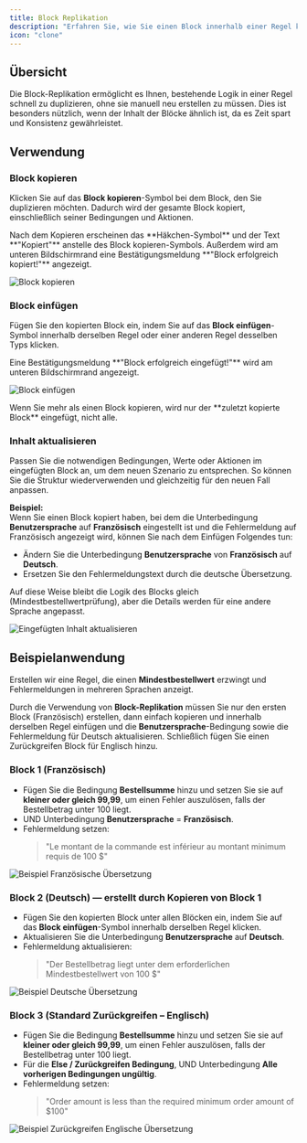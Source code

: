 ```yaml
---
title: Block Replikation
description: "Erfahren Sie, wie Sie einen Block innerhalb einer Regel kopieren, einfügen und wiederverwenden können."
icon: "clone"
---
```


## Übersicht
Die Block-Replikation ermöglicht es Ihnen, bestehende Logik in einer Regel schnell zu duplizieren, ohne sie manuell neu erstellen zu müssen. Dies ist besonders nützlich, wenn der Inhalt der Blöcke ähnlich ist, da es Zeit spart und Konsistenz gewährleistet.

## Verwendung
### Block kopieren

Klicken Sie auf das **Block kopieren**-Symbol bei dem Block, den Sie duplizieren möchten. Dadurch wird der gesamte Block kopiert, einschließlich seiner Bedingungen und Aktionen.

<Note>
Nach dem Kopieren erscheinen das **Häkchen-Symbol** und der Text **"Kopiert"** anstelle des Block kopieren-Symbols. Außerdem wird am unteren Bildschirmrand eine Bestätigungsmeldung **"Block erfolgreich kopiert!"** angezeigt.
</Note>

<img
  src="/images/advanced/block-replication/copy-block.webp"
  alt="Block kopieren"
/>

### Block einfügen
Fügen Sie den kopierten Block ein, indem Sie auf das **Block einfügen**-Symbol innerhalb derselben Regel oder einer anderen Regel desselben Typs klicken.

<Note>
Eine Bestätigungsmeldung **"Block erfolgreich eingefügt!"** wird am unteren Bildschirmrand angezeigt.
</Note>

<img
  src="/images/advanced/block-replication/paste-block.webp"
  alt="Block einfügen"
/>

<Warning>
Wenn Sie mehr als einen Block kopieren, wird nur der **zuletzt kopierte Block** eingefügt, nicht alle.
</Warning>

### Inhalt aktualisieren
Passen Sie die notwendigen Bedingungen, Werte oder Aktionen im eingefügten Block an, um dem neuen Szenario zu entsprechen. So können Sie die Struktur wiederverwenden und gleichzeitig für den neuen Fall anpassen.

**Beispiel:**  
Wenn Sie einen Block kopiert haben, bei dem die Unterbedingung **Benutzersprache** auf **Französisch** eingestellt ist und die Fehlermeldung auf Französisch angezeigt wird, können Sie nach dem Einfügen Folgendes tun:  
- Ändern Sie die Unterbedingung **Benutzersprache** von **Französisch** auf **Deutsch**.  
- Ersetzen Sie den Fehlermeldungstext durch die deutsche Übersetzung.  

Auf diese Weise bleibt die Logik des Blocks gleich (Mindestbestellwertprüfung), aber die Details werden für eine andere Sprache angepasst.

<img
  src="/images/advanced/block-replication/update-pasted-content.webp"
  alt="Eingefügten Inhalt aktualisieren"
/>

## Beispielanwendung

Erstellen wir eine Regel, die einen **Mindestbestellwert** erzwingt und Fehlermeldungen in mehreren Sprachen anzeigt.  

Durch die Verwendung von **Block-Replikation** müssen Sie nur den ersten Block (Französisch) erstellen, dann einfach kopieren und innerhalb derselben Regel einfügen und die **Benutzersprache**-Bedingung sowie die Fehlermeldung für Deutsch aktualisieren. Schließlich fügen Sie einen Zurückgreifen Block für Englisch hinzu.  

### Block 1 (Französisch)
- Fügen Sie die Bedingung **Bestellsumme** hinzu und setzen Sie sie auf **kleiner oder gleich 99,99**, um einen Fehler auszulösen, falls der Bestellbetrag unter 100 liegt.  
- UND Unterbedingung **Benutzersprache** = **Französisch**.  
- Fehlermeldung setzen:  
  > "Le montant de la commande est inférieur au montant minimum requis de 100 $"

<img
  src="/images/advanced/translations/example-french-translation.webp"
  alt="Beispiel Französische Übersetzung"
/>

### Block 2 (Deutsch) — erstellt durch Kopieren von Block 1
- Fügen Sie den kopierten Block unter allen Blöcken ein, indem Sie auf das **Block einfügen**-Symbol innerhalb derselben Regel klicken.  
- Aktualisieren Sie die Unterbedingung **Benutzersprache** auf **Deutsch**.  
- Fehlermeldung aktualisieren:  
  > "Der Bestellbetrag liegt unter dem erforderlichen Mindestbestellwert von 100 $"

<img
  src="/images/advanced/translations/example-german-translation.webp"
  alt="Beispiel Deutsche Übersetzung"
/>

### Block 3 (Standard Zurückgreifen – Englisch)
- Fügen Sie die Bedingung **Bestellsumme** hinzu und setzen Sie sie auf **kleiner oder gleich 99,99**, um einen Fehler auszulösen, falls der Bestellbetrag unter 100 liegt.  
- Für die **Else / Zurückgreifen Bedingung**, UND Unterbedingung **Alle vorherigen Bedingungen ungültig**.  
- Fehlermeldung setzen:  
  > "Order amount is less than the required minimum order amount of $100"

<img
  src="/images/advanced/translations/example-fallback-english-translation.webp"
  alt="Beispiel Zurückgreifen Englische Übersetzung"
/>
